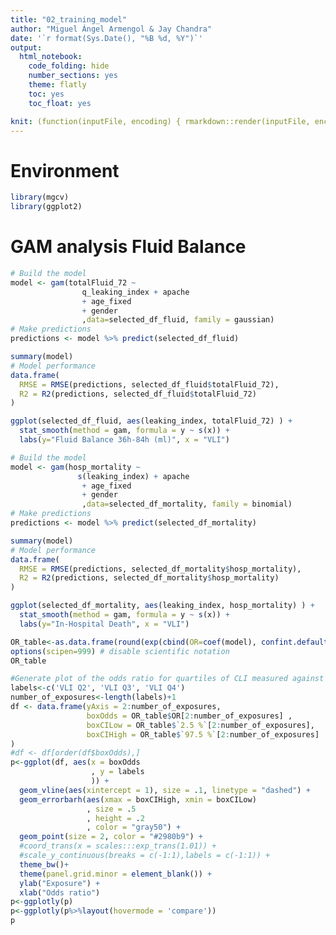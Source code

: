```yaml
---
title: "02_training_model"
author: "Miguel Ángel Armengol & Jay Chandra"
date: '`r format(Sys.Date(), "%B %d, %Y")`'
output:
  html_notebook:
    code_folding: hide
    number_sections: yes
    theme: flatly
    toc: yes
    toc_float: yes

knit: (function(inputFile, encoding) { rmarkdown::render(inputFile, encoding = encoding, output_file = paste0(substr(inputFile,1,nchar(inputFile)-4)," ",Sys.Date(),'.html')) })
---
```


# Environment

```r
library(mgcv)
library(ggplot2)
```

# GAM analysis Fluid Balance

```r
# Build the model
model <- gam(totalFluid_72 ~ 
                q_leaking_index + apache
                + age_fixed
                + gender
                ,data=selected_df_fluid, family = gaussian)
# Make predictions
predictions <- model %>% predict(selected_df_fluid)

summary(model)
# Model performance
data.frame(
  RMSE = RMSE(predictions, selected_df_fluid$totalFluid_72),
  R2 = R2(predictions, selected_df_fluid$totalFluid_72)
)

ggplot(selected_df_fluid, aes(leaking_index, totalFluid_72) ) +
  stat_smooth(method = gam, formula = y ~ s(x)) +
  labs(y="Fluid Balance 36h-84h (ml)", x = "VLI")
```


```r
# Build the model
model <- gam(hosp_mortality ~ 
               s(leaking_index) + apache
                + age_fixed
                + gender
                ,data=selected_df_mortality, family = binomial)
# Make predictions
predictions <- model %>% predict(selected_df_mortality)

summary(model)
# Model performance
data.frame(
  RMSE = RMSE(predictions, selected_df_mortality$hosp_mortality),
  R2 = R2(predictions, selected_df_mortality$hosp_mortality)
)

ggplot(selected_df_mortality, aes(leaking_index, hosp_mortality) ) +
  stat_smooth(method = gam, formula = y ~ s(x)) +
  labs(y="In-Hospital Death", x = "VLI")
```

```r
OR_table<-as.data.frame(round(exp(cbind(OR=coef(model), confint.default(model))),2))
options(scipen=999) # disable scientific notation
OR_table

#Generate plot of the odds ratio for quartiles of CLI measured against mortality
labels<-c('VLI Q2', 'VLI Q3', 'VLI Q4')
number_of_exposures<-length(labels)+1
df <- data.frame(yAxis = 2:number_of_exposures,
                 boxOdds = OR_table$OR[2:number_of_exposures] ,
                 boxCILow = OR_table$`2.5 %`[2:number_of_exposures],  
                 boxCIHigh = OR_table$`97.5 %`[2:number_of_exposures]
)
#df <- df[order(df$boxOdds),]
p<-ggplot(df, aes(x = boxOdds
                  , y = labels
                  )) + 
  geom_vline(aes(xintercept = 1), size = .1, linetype = "dashed") + 
  geom_errorbarh(aes(xmax = boxCIHigh, xmin = boxCILow)
                 , size = .5
                 , height = .2
                 , color = "gray50") +
  geom_point(size = 2, color = "#2980b9") +
  #coord_trans(x = scales:::exp_trans(1.01)) +
  #scale_y_continuous(breaks = c(-1:1),labels = c(-1:1)) +
  theme_bw()+
  theme(panel.grid.minor = element_blank()) +
  ylab("Exposure") +
  xlab("Odds ratio")
p<-ggplotly(p)
p<-ggplotly(p%>%layout(hovermode = 'compare'))
p
```
